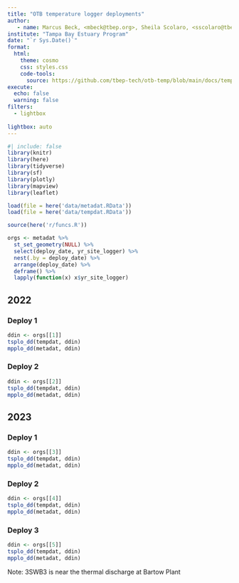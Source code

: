 ```yaml
---
title: "OTB temperature logger deployments"
author: 
   - name: Marcus Beck, <mbeck@tbep.org>, Sheila Scolaro, <sscolaro@tbep.org>
institute: "Tampa Bay Estuary Program"
date: "`r Sys.Date()`"
format:
  html:
    theme: cosmo
    css: styles.css
    code-tools: 
      source: https://github.com/tbep-tech/otb-temp/blob/main/docs/tempeval.qmd
execute:
  echo: false
  warning: false
filters:
  - lightbox
  
lightbox: auto
---
```


```r
#| include: false
library(knitr)
library(here)
library(tidyverse)
library(sf)
library(plotly)
library(mapview)
library(leaflet)

load(file = here('data/metadat.RData'))
load(file = here('data/tempdat.RData'))

source(here('r/funcs.R'))

orgs <- metadat %>% 
  st_set_geometry(NULL) %>% 
  select(deploy_date, yr_site_logger) %>% 
  nest(.by = deploy_date) %>% 
  arrange(deploy_date) %>% 
  deframe() %>% 
  lapply(function(x) x$yr_site_logger)
```

::: {.panel-tabset}

## 2022

::: {.panel-tabset}

### Deploy 1

```r
ddin <- orgs[[1]]
tsplo_dd(tempdat, ddin)
mpplo_dd(metadat, ddin)
```

### Deploy 2

```r
ddin <- orgs[[2]]
tsplo_dd(tempdat, ddin)
mpplo_dd(metadat, ddin)
```

:::

## 2023

::: {.panel-tabset}

### Deploy 1

```r
ddin <- orgs[[3]]
tsplo_dd(tempdat, ddin)
mpplo_dd(metadat, ddin)
```

### Deploy 2


```r
ddin <- orgs[[4]]
tsplo_dd(tempdat, ddin)
mpplo_dd(metadat, ddin)
```

### Deploy 3

```r
ddin <- orgs[[5]]
tsplo_dd(tempdat, ddin)
mpplo_dd(metadat, ddin)
```

Note: 3SWB3 is near the thermal discharge at Bartow Plant

:::
:::